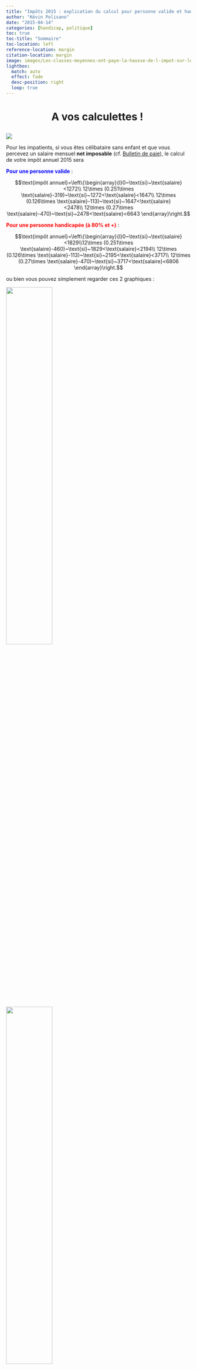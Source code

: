 ```yaml
---
title: "Impôts 2015 : explication du calcul pour personne valide et handicapée"
author: "Kévin Polisano"
date: "2015-04-14"
categories: [handicap, politique]
toc: true
toc-title: "Sommaire"
toc-location: left
reference-location: margin
citation-location: margin
image: images/Les-classes-moyennes-ont-paye-la-hausse-de-l-impot-sur-le-revenu.jpg
lightbox:
  match: auto
  effect: fade
  desc-position: right
  loop: true
---
```


<h1 style="text-align: center;">

<strong>A vos calculettes ! </strong>

</h1>

<p style="text-align: center;">

<em id="__mceDel">![](images/Les-classes-moyennes-ont-paye-la-hausse-de-l-impot-sur-le-revenu.jpg)</em>

</p>

Pour les impatients, si vous êtes célibataire sans enfant et que vous percevez un salaire mensuel **net imposable** (cf. <a href="http://www.kevinpolisano.com/?p=455" target="_blank">Bulletin de paie</a>), le calcul de votre impôt annuel 2015 sera

[<strong>Pour une personne valide</strong>]{style="color: #0000ff;"} :

$$\text{impôt annuel}=\left\{\begin{array}{l}0~\text{si}~\text{salaire}<1272\\ 12\times (0.251\times \text{salaire}-319)~\text{si}~1272<\text{salaire}<1647\\ 12\times (0.126\times \text{salaire}-113)~\text{si}~1647<\text{salaire}<2478\\ 12\times (0.27\times \text{salaire}-470)~\text{si}~2478<\text{salaire}<6643 \end{array}\right.$$

[<strong>Pour une personne handicapée (à 80% et +)</strong>]{style="color: #ff0000;"} :

$$\text{impôt annuel}=\left\{\begin{array}{l}0~\text{si}~\text{salaire}<1829\\12\times (0.251\times \text{salaire}-460)~\text{si}~1829<\text{salaire}<2194\\ 12\times (0.126\times \text{salaire}-113)~\text{si}~2195<\text{salaire}<3717\\ 12\times (0.27\times \text{salaire}-470)~\text{si}~3717<\text{salaire}<6806 \end{array}\right.$$

ou bien vous pouvez simplement regarder ces 2 graphiques :

::: {layout-ncol="2"}
![](images/impot-valide-1.png){width="50%" group="my-gallery"}

![](images/impot-handicape.png){width="50%" group="my-gallery"}
:::

Si vous êtes marié avec ou sans enfant vous pouvez suivre les étapes de calcul que je décris ci-dessous. Pas mal de choses ont changé depuis l'année dernière (suppression de la première tranche d'imposition, doublement de la décote, etc), [<strong>cet article vous explique tout !</strong>]{style="color: #339966;"}  Il comporte 3 parties :

-   <strong style="color: #333333; font-style: normal;">Partie I : fonctionnement de l'impôt sur le revenu pour une personne valide</strong>
-   <strong style="color: #333333; font-style: normal;">Partie II : explications des abattements pour une personne handicapée</strong>
-   <strong style="color: #333333; font-style: normal;">Partie III : comparaison des impôts valide/handicapé, 2014/2015</strong>

<span style="color: #ff0000;">(\*) les changements par rapport à l'imposition de 2014 seront indiqués en rouge.</span>

# Partie I : Comprendre le fonctionnement général de l'impôt sur le revenu

Le site des impôts met à disposition un simulateur bien pratique pour estimer l'impôt sur les revenus 2014 à payer en 2015, sur lequel on se basera pour vérifier nos calculs :

<p style="text-align: center;">

<a href="https://simulateur-ir-ifi.impots.gouv.fr/calcul_impot/2015/simplifie/index.htm" target="_blank" class="broken_link">Simulateur de l'impôt sur le revenu</a>

</p>

<p style="text-align: left;">

Dans toute la suite on supposera remplis les champs suivants de la déclaration :

</p>

-   Personne célibataire (C)
-   Vivant en métropole
-   Année de naissance
-   Traitements, salaires : "indiquez vos seuls revenus d'activité" (1AJ)

Autrement dit on suppose dans un premier temps que la personne n'a pas d'autres types de revenus (foncier, etc) que les revenus salariaux. Ce qui, nous allons voir, n'est déjà pas un calcul si simple...

[Exemple]{style="text-decoration: underline;"} : En 2014, Pierre gagnait le smic, Paul gagnait 1500 € et Jacques gagnait 2000 € net imposable par mois. Quel impôt sur le revenu devront-ils payer en 2015 ?

Décrivons étape par étape le calcul des impôt :

## Etape n°1 : Calcul du revenu brut (RB)

Les revenus perçus peuvent provenir de plusieurs catégories de revenus. Ces revenus sont dits "**catégoriels**".

Pour calculer le revenu brut, vous devrez faire l'addition sur l'année des :

-   **Salaires perçus** (salaire net imposable)
-   **Revenus fonciers** (immobilier locatif. Vous pourrez généralement déduire les charges liées au bien)
-   **Pensions perçues**
-   **Bénéfices non commerciaux**
-   **Bénéfices agricoles**
-   **Bénéfices commerciaux**
-   **Plus-values immobilières, sur valeurs mobilières, sur biens meubles, professionnelles**
-   **Rémunérations des dirigeants de société**

Dans notre cas puisque l'on considère uniquement les revenus issus des salaires perçus, le **revenu brut** se réduit aux **salaires imposables**. Le salaire imposable est mentionné sur votre bulletin de paie (cf. [Comprendre son bulletin de paie](../2014-07-06-comprendre-son-bulletin-de-paie)).

**--\> Que faut-il déclarer aux impôts dans la case 1AJ ?**

<span style="color: #008000;">[Exemple]{style="text-decoration: underline;"} : Pierre gagne le smic, dont le brut s'élève à 1457,52 € et le net à 1135,99 €, ce qui en <em>net imposable</em> représente 1177,53 € par mois d'après mon précédent article [Comprendre son bulletin de paie](../2014-07-06-comprendre-son-bulletin-de-paie)

<p style="text-align: center;">

<span style="color: #008000;"><strong>Revenus que Pierre doit déclarer = 12\*1177,53 = 14130 €</strong></span>

</p>

<p style="text-align: center;">

<span style="color: #008000;"><strong>Revenus que Paul doit déclarer = 12\*1500 = 18000 €</strong></span>

</p>

<p style="text-align: center;">

<span style="color: #008000;"><strong>Revenus que Jacques doit déclarer = 12\*2000 = 24000 €</strong></span>

</p>

[<em>Remarque : on ignore la virgule en tronquant le résultat.</em>]{style="color: #008000;"}

**--\>** **Est-ce le montant considéré par les impôts ?**

Non. Les salaires imposables du point de vue des impôts est le salaire imposable de votre fiche de paie auquel est appliqué un **abattement de 10%** en raison des frais professionnels[^1]. Cet abattement fiscal est au minimum de [426 €]{style="color: #ff0000;"} et au maximum de [12 157 €]{style="color: #ff0000;"}.

[^1]: Article 182 A bis, alinéa 2 - <a href="http://www.legifrance.gouv.fr/affichCodeArticle.do?cidTexte=LEGITEXT000006069577&idArticle=LEGIARTI000020043720&dateTexte=&categorieLien=cid" target="_blank">lien</a>

[*Remarque*]{style="text-decoration: underline;"} *: si vous estimez vos frais professionnels (déplacements, etc) plus élevés que la valeur de ces 10% il vous est possible à la place de déclarer vos frais réels.*

Dans nos exemples on applique les 10% d'abattement, ce qui revient à multiplier par 0.9

<p style="text-align: center;">

[<strong>revenu brut = 0.9 x 12 x salaire net imposable</strong>]{style="color: #ff6600;"}

</p>

<p style="text-align: left;">

[Exemple]{style="text-decoration: underline;"} : Pierre gagne le smic, en <em>net imposable</em> cela représente 1177,53 € par mois d'après mon précédent article [<a href="http://www.kevinpolisano.com/?p=455#smicimposable" target="_blank">"Comprendre son bulletin de paie"</a>.]{style="color: #000000;"}

</p>

<p style="text-align: center;">

<strong>[revenu brut de Pierre = 0.9 x 12 x 1177,53 = 0.9 x 14130 = 12717 €]{style="color: #008000;"}</strong>

</p>

<p style="text-align: left;">

[<em>]{style="color: #008000;"}[Remarque]{style="text-decoration: underline;"} : on ignore la virgule en tronquant le résultat.</em>

</p>

<p style="text-align: left;">

[De même on obtient :]{style="color: #008000;"}

</p>

<p style="text-align: center;">

<strong>[revenu brut de Paul = 0.9 x 12 x 1500 = 16200 €]{style="color: #008000;"}</strong>

</p>

<p style="text-align: center;">

<strong>[revenu brut de Jacques = 0.9 x 12 x 2000 = 21600 €]{style="color: #008000;"}</strong>

</p>

<p style="text-align: left;">

[<strong>Vérification avec le simulateur.</strong>]{style="color: #cc99ff;"}

</p>

<p style="text-align: left;">

![](images/simulateur-impot-brut.png)

</p>

<p style="text-align: left;">

<em>Remarque : Du Revenu Brut, on déduit les éventuels déficits globaux des années précédentes, pour obtenir le Revenu Brut Global (RBG). On considère ces éventuels déficits nuls dans nos exemples.</em>

</p>

## Etape n°2 : Calcul du revenu net global imposable (RNGI)

<p style="text-align: left;">

Du Revenu Brut (Global), on soustrait les charges déductibles pour obtenir le <strong>Revenu Net Global</strong> (RNG). Ces charges peuvent être les suivantes :

</p>

-   Déficit foncier (immobilier locatif)
-   Pension alimentaire aux ascendants (uniquement si celle-ci est considérée comme vitale pour le bénéficiaire)
-   Pension alimentaire aux descendants majeurs dans la limite de **5 698 €** par enfant.
-   Perte de capital lié à une création d'entreprise

Enfin pour obtenir le **Revenu Net Global Imposable** on déduit certains abattements (pour enfants à charge ayant fondé un foyer distinct, pour personnes âgées et invalides).

[Exemple]{style="text-decoration: underline;"} : Pour Pierre, Paul, Jacques aucune charge de ce type n'a lieu, donc :

<p style="text-align: center;">

[<strong>revenu net global imposable de Pierre = 12717 €</strong>]{style="color: #008000;"}

</p>

<p style="text-align: center;">

[<strong>revenu net global imposable de Paul = 16200 €</strong>]{style="color: #008000;"}

</p>

<p style="text-align: center;">

[<strong>revenu net global imposable de Jacques =  21600 €</strong>]{style="color: #008000;"}

</p>

<p style="text-align: left;">

[<strong>Vérification avec le simulateur.</strong>]{style="color: #cc99ff;"}

</p>

<p style="text-align: left;">

![](images/net-imposable.png)

</p>

## Etape n°3 : Calcul du nombre de parts fiscales

Le calcul du nombre de parts fiscales s'effectue en 2 étapes.

### Parts fiscales liées à la situation familiale

**1 part fiscale** si vous êtes :

-   Célibataire
-   Concubin
-   Divorcé
-   Veuf (si pas d'enfant à charge)

**2 parts fiscales** si vous êtes :

-   Marié
-   Pacsé
-   Veuf avec enfant(s) à charge

### Parts fiscales liées au nombre d'enfants

Les parts fiscales liées aux enfants **s'ajoutent** à la ou les part(s) de la situation familiale.

Fonctionnement : **0,5 part par enfant pour les 2 premiers puis 1 part par enfant à compter du 3ème**.

En résumé :

-   1 enfant : 0.5 part
-   2 enfants : 1 part
-   3 enfants : 2 parts
-   4 enfants : 3 parts
-   etc.

Si par exemple vous êtes **marié avec 2 enfants :** **2** parts (situation familiale) **+ 1** part (2 enfants : 0,5 + 0,5) = **3 parts fiscales**

### Majoration du nombre de parts fiscales

Certaines situations donnent droit à une demi part supplémentaire (+0,5) :

-   **Parent isolé** : vous vivez et élevez seul votre enfant au 1er janvier de l'année d'imposition ;
-   **Invalidité** : vous êtes invalide à plus de 80 % et avez la carte d'invalidité ;
-   **Ancien combattant** ;
-   **Veuve de guerre** ;
-   Vous vivez seul au 1er janvier et avez **élevé seul un enfant pendant au moins 5 ans.**

**Attention** : les demi parts **ne se cumulent pas** entre elles sauf en présence de plusieurs invalides dans le foyer.

Par exemple, si vous êtes invalide et ancien combattent à la fois, vous n'obtenez qu'une seule demi part supplémentaire (et non 1 part).

[Exemple]{style="text-decoration: underline;"} : Pour nos protagonistes Pierre, Paul, Jacques qui sont célibataires, une seule part est comptée.

## Etape n°4 : Calcul du quotient familial

Il suffit simplement de diviser le revenu net global imposable par le nombre de parts :

<p style="text-align: center;">

[<strong>Quotient familial = Revenu net global imposable / nombre de parts</strong>]{style="color: #ff6600;"}

</p>

<p style="text-align: left;">

[Exemple : Dans notre cas puisque Pierre, Paul, Jacques n'ont qu'une seule part on a]{style="color: #008000;"}

</p>

<p style="text-align: center;">

[<strong>Quotient familial de Pierre = 12717 €</strong>]{style="color: #008000;"}

</p>

<p style="text-align: center;">

[<strong>Quotient familial de Paul = 16200 €</strong>]{style="color: #008000;"}

</p>

<p style="text-align: center;">

[<strong>Quotient familial de Jacques =  21600 €</strong>]{style="color: #008000;"}

</p>

## Etape n°5 : Connaître sa Tranche Marginale d'Imposition (TMI)

<p style="text-align: left;">

C'est avec le<strong> quotient familial </strong>que vous pourrez connaître votre Tranche Marginale d'imposition. Si par exemple votre <strong>quotient familial</strong> est de <strong>10 000 €</strong> alors vous aurez un TMI <strong>de 14</strong><strong>%</strong>. Tous vos revenus (ou plutôt quotient familial qui est le revenu réduit par les parts fiscales) seront imposées à 14%. Pour 30 000 euros de quotient familial, une partie sera imposée à 14 % et l'autre excédant 26 764 € à 30 %.

</p>

<p style="text-align: left;">

![](images/taux-imposition.png)

</p>

<p style="text-align: left;">

[(Depuis 2015 la première tranche, anciennement à 5,5%, a été supprimée)]{style="color: #ff0000;"}

</p>

<p style="text-align: left;">

[Exemple]{style="text-decoration: underline;"} : Tous les quotients familiaux calculés se situent dans la tranche \[9690,26 764\] 

</p>

<p style="text-align: center;">

[<strong>Quotient familial de Pierre = 12717 € --\> TMI = 14%</strong>]{style="color: #008000;"}

</p>

<p style="text-align: center;">

[<strong>Quotient familial de Paul = 16200 € --\> TMI = 14%</strong>]{style="color: #008000;"}

</p>

<p style="text-align: center;">

[<strong>Quotient familial de Jacques =  21600 € --\> TMI = 14%</strong>]{style="color: #008000;"}

</p>

## Etape n°6 : Calcul de l'impôt brut

<p align="left">

Les taux liés aux tranches marginales d'imposition (TMI) servent à découper votre quotient familial (revenu réduit par le nombre de part(s) fiscales) en différentes tranches qui seront chacune imposée à un taux différent (barème de l'impôt). Pour expliquer simplement, on découpe votre revenu en "morceaux" et chacun d'eux est imposé avec un taux différent.

</p>

<p align="left">

[Exemple]{style="text-decoration: underline;"} : Calcul de l'impôt brut de Pierre

</p>

1.  [Pour la tranche 1 : de 0 à 9 690 € donc 9 690 x 0 = 0]{style="color: #008000;"}
2.  [Pour la tranche 2 : de 9 690 à 26 764 € soit (12 717-9 690)x0.14 = 424 €]{style="color: #008000;"}
3.  [Pour la tranche 3 : le quotient familial de l'exemple ne va pas jusqu'à cette 3 ème tranche (12 717 € \< 26 764).]{style="color: #008000;"}

[Une fois les tranches calculées, il suffit de les additionner et de les multiplier par le nombre de parts soit :]{style="color: #008000;"}

<p style="text-align: center;">

<strong>[impôt brut de Pierre = (0 + 424) x 1 = 424 €]{style="color: #008000;"}</strong>

</p>

<p style="text-align: left;">

[De même pour les deux autres, Paul dans la tranche 3 = (16 200-9 690) x 0.14 = 911 € et Jacques dans la tranche 3 = (21 600-9 690) x 0.14 = 1667 €, donc :]{style="color: #008000;"}

</p>

<p style="text-align: center;">

<strong>[impôt brut de Paul = (0 + 911) x 1 = 911 €]{style="color: #008000;"}</strong>

</p>

<p style="text-align: center;">

<strong>[impôt brut de Jacques = (0 +1667) x 1 = 1667 €]{style="color: #008000;"}</strong>

</p>

<p style="text-align: left;">

[<strong>Vérification avec le simulateur.</strong>]{style="color: #cc99ff;"}

</p>

<p style="text-align: left;">

![](images/droits-simples.png)

</p>

##Etape n°7 : Calcul de l'impôt net

<p style="text-align: left;">

Si l'impôt brut obtenu est inférieur à [1135 €]{style="color: #ff0000;"}, alors on applique une décote (réduction d'impôt) qui se calcule de la manière suivante :

</p>

<p style="text-align: center;">

[<strong>decote = 1135 - impôt brut</strong>]{style="color: #ff6600;"}

</p>

<p style="text-align: left;">

[(Depuis 2015 cette différence n'est plus divisée par 2 comme c'était le cas en 2014)]{style="color: #ff0000;"}

</p>

<p style="text-align: left;">

[Exemple]{style="text-decoration: underline;"} : On calcule les décotes de Pierre, Paul et Jacques

</p>

<p style="text-align: center;">

<strong>[decote de Pierre = 1135 - 424 = 711 €]{style="color: #008000;"}</strong>

</p>

<p style="text-align: center;">

<strong>[decote de Paul = 1135 - 911 = 224 €]{style="color: #008000;"}</strong>

</p>

<p style="text-align: center;">

<strong>[Pas de décote pour Jacques car impôt brut = 1667 € \> 1135 €]{style="color: #008000;"}</strong>

</p>

<p style="text-align: left;">

Comme la decote de Pierre est supérieure à 424 € on la sature à 424 €.

</p>

<p style="text-align: left;">

[<strong>Vérification par le simulateur.</strong>]{style="color: #cc99ff;"}

</p>

<p style="text-align: left;">

![](images/decote.png)

</p>

Finalement l'impôt net est donné par :

<p style="text-align: center;">

<strong>[impôt net = impôt brut - décote]{style="color: #ff6600;"}</strong>

</p>

<p style="text-align: left;">

[Exemple]{style="text-decoration: underline;"} : Calcul de l'impôt net de Pierre, Paul et Jacques.

</p>

<p style="text-align: center;">

<strong>[impôt net de Pierre = 424 - 424 = 0 €]{style="color: #008000;"}</strong>

</p>

<p style="text-align: center;">

<strong>[impôt net de Paul = 911 - 224 = 687 €]{style="color: #008000;"}</strong>

</p>

<p style="text-align: center;">

<strong>[impôt net de Jacques = 1667 €]{style="color: #008000;"}</strong>

</p>

<p style="text-align: left;">

[<strong>Vérification par le simulateur.</strong>]{style="color: #cc99ff;"}

</p>

<p style="text-align: left;">

![](images/impot-avant-imputation.png)

</p>

## Courbe d'imposition pour une personne célibataire valide

<p style="text-align: left;">

Ci-dessous on représente la "fonction d'imposition", c'est-à-dire l'impôt sur le revenu à payer (ramené sur un mois) en fonction du salaire mensuel net imposable perçu.

</p>

<p style="text-align: left;">

![](images/imposition-valide-zoom.png)

</p>

<p style="text-align: left;">

Sur une plage de salaires plus conséquente :

</p>

<p style="text-align: left;">

![](images/imposition-valide.png)

</p>

<p style="text-align: left;">

On constate les choses suivantes :

</p>

-   [**Jusqu'à un salaire mensuel net imposable** ]{style="line-height: 15px;"}[**\<**]{style="color: #ff00ff;"} **[1272 €  --\> pas d'impôt à payer]{style="color: #ff00ff;"}**
-   **De 0 € à 897 € --\> [TMI à 0%]{style="color: #008000;"}**
-   **De 897 € à 2478 € --\> [TMI à 14%]{style="color: #008000;"}**
-   **De 2478 € à 6643 € --\> [TMI à 30%]{style="color: #008000;"}**
-   **De 6643 € à 14070 € --\> [TMI à 45%]{style="color: #008000;"}**
-   **A partir de 1647 € --\> [décote nulle]{style="color: #0000ff;"}**

La démonstration de ces chiffres est donnée en **Annexe 1**.

*Remarque : Attention le TMI ne signifie pas qu'on impose les revenus à ce taux ! Il définit juste la dernière tranche d'imposition des revenus découpés en morceaux (voir **Etape n°6**)*

# Partie II : Spécificité de calcul lié à l'invalidité, quels effets sur l'impôt à payer ?

On suppose désormais remplis les champs suivants de la déclaration :

-   Personne célibataire (C)
-   Vivant en métropole
-   Année de naissance
-   Traitements, salaires : "indiquez vos seuls revenus d'activité" (1AJ)
-   [Titulaire d'une carte d'invalidité d'au moins 80% (P)]{style="color: #ff0000;"}

Nos chers protagonistes Pierre, Paul et Jacques sont maintenant considérés comme invalide à 80%, et ont donc cochés la case (P).

![](images/case-p.png)

**Qu'est-ce qui change en ayant coché la case (P) ?**

-   Premièrement un abattement spécial invalidité vient s'appliquer sur le Revenu Net Global pour donner le Revenu Net Global Imposable dont on parlait plus haut à l'**étape n°2** :

<p style="text-align: center;">

[<strong>Revenu Net Global Imposable = Revenu Net Global - abattement spécial</strong>]{style="color: #ff6600;"}

</p>

**--\> Quel est cet abattement spécial ?**

D'après l'article 157 bis du code des impôts[^2], si le **Revenu Net Global est inférieur à [14 710 €]{style="color: #ff0000;"}** alors on applique un [<strong>abattement de 2344 €</strong>]{style="color: #ff0000;"}, et s'il est **compris entre 14 710 € et [23 700 €]{style="color: #ff0000;"}** on applique un [<strong>abattement de 1172 €</strong>]{style="color: #ff0000;"}.

[^2]: Article 157 bis du code des impôts - <a href="http://www.legifrance.gouv.fr/affichCodeArticle.do;jsessionid=6A53FCC5F825458CF00242DFE7EE6DA0.tpdjo07v_1?cidTexte=LEGITEXT000006069577&idArticle=LEGIARTI000006307950&dateTexte=&categorieLien=cid" target="_blank">lien</a>

[Exemple]{style="text-decoration: underline;"} : A l'étape n°2 on rappelle que le Revenu Net Global de Pierre, Paul, Jacques est respectivement 12717 €, 16200€ et 21600€. Pierre a un Revenu Net Global inférieur à 14710 €, il bénéficiera donc d'un abattement spécial du à son invalidité de 2344 €. Tandis que ses compères dont le Revenu Net Global se situe entre 14710 € et 23700 € bénéficieront d'un abattement de 1172 €.

<p style="text-align: center;">

[<strong>revenu net global de Pierre = 12717 - 2344 = 10 373 €</strong>]{style="color: #008000;"}

</p>

<p style="text-align: center;">

[<strong>revenu net global imposable de Paul = 16200 - 1172 = 15 028 €</strong>]{style="color: #008000;"}

</p>

<p style="text-align: center;">

[<strong>revenu net global imposable de Jacques =  21600 - 1172 = 20 428 €</strong>]{style="color: #008000;"}

</p>

<p style="text-align: center;">

![](images/abattement-speciaux.png)

</p>

<li style="text-align: left;">

[Deuxièmement, Pierre, Paul et Jacques bénéficient d'une ]{style="line-height: 15px;"}[<strong>demi part supplémentaire</strong>]{style="color: #ff0000;"} [^3] pour le calcul de leur quotient familial.

[^3]: Article 195 du code général des impôts - <a href="http://www.legifrance.gouv.fr/affichCodeArticle.do;jsessionid=8E3EFE998C22EB2F7C587E29E8A650C5.tpdjo07v_1?cidTexte=LEGITEXT000006069577&idArticle=LEGIARTI000006308281&dateTexte=&categorieLien=cid" target="_blank">lien</a>

</li>

[Exemple : Recalcul du quotient familial avec un nombre de parts à 1,5]{style="color: #008000;"}

<p style="text-align: center;">

[<strong><strong>Quotient familial de Pierre = 10373/1,5 = 6915€</strong></strong>]{style="color: #008000;"}

</p>

<p style="text-align: center;">

[<strong><strong><strong>Quotient familial de Paul = 15028/1,5 = 10 018 €</strong></strong> </strong>]{style="color: #008000;"}

</p>

<p style="text-align: center;">

[<strong>Quotient familial de Jacques = 20428/1,5 = 13 618 €</strong>]{style="color: #008000;"}

</p>

<p style="text-align: left;">

Cela a pour effet d'abaisser le quotient familial, et on remarque que celui de Pierre a changé de TMI en passant de 14% à 0% ! Ces trois diminutions de quotient familial réduit un peu l'impôt brut, voyons un peu la somme des tranches :

</p>

<p style="text-align: center;">

[Pierre : (9690-6915) x 0% = 0 €]{style="color: #008000;"}

</p>

<p style="text-align: center;">

[Paul : (9690-0) x 0%+(10018-9690) x 14% = 46 €]{style="color: #008000;"}

</p>

<p style="text-align: center;">

[Jacques : (9690-0) x 0%+(13618-9690) x 14% = 550 €]{style="color: #008000;"}

</p>

Ainsi en multipliant par le nombre de part on obtient le nouvel impôt brut :

<p style="text-align: center;">

<strong>[impôt brut de Pierre = 0 x 1,5 = 0 €]{style="color: #008000;"}</strong>

</p>

<p style="text-align: center;">

<strong>[impôt brut de Paul = 45 x 1,5 = 69 €]{style="color: #008000;"}</strong>

</p>

<p style="text-align: center;">

<strong>[impôt brut de Jacques = 550 x 1,5 = 825 €]{style="color: #008000;"}</strong>

</p>

On recalcule également les décotes puisque ces trois impôts bruts sont maintenant tous sous le seuil des 1135 € :

<p style="text-align: center;">

<strong><strong>[décote de Pierre = 1135-0 = 1135 \> 0 =\> 0 €]{style="color: #008000;"}</strong></strong>

</p>

<p style="text-align: center;">

[<strong>décote de Paul = 1135-69 = 1066 \> 69 =\> 69 €</strong>]{style="color: #008000;"}

</p>

<p style="text-align: center;">

<strong>[décote de Jacques = 1135-825 = 310 €]{style="color: #008000;"}</strong>

</p>

Finalement :

<p style="text-align: center;">

[<strong>impôt net de Pierre = 0 €</strong>]{style="color: #008000;"}

</p>

<p style="text-align: center;">

[<strong>impôt net de Paul = 0 €</strong>]{style="color: #008000;"}

</p>

<p style="text-align: center;">

[<strong>impôt net de Jacques = 825 - 310 = 515 €</strong>]{style="color: #008000;"}

</p>

<p style="text-align: center;">

![](images/simulateur-impot-brut.png)

</p>

-   [Enfin troisièmement, une chose importante dont on n'a pas encore parlé, est le <strong>plafonnement du quotient familial</strong>]{style="line-height: 15px;"}[^4].  

[^4]: [Plafonnement des effets du quotient familial sur le site impotgouv - <a href="http://bofip.impots.gouv.fr/bofip/2494-PGP" target="_blank">lien</a>]{style="line-height: 15px;"}

En effet, les deux points précédents : existence d'un abattement spécial + demi part supplémentaire pour une personne invalide, procurent une baisse du quotient familial et donc de l'impôt brut par rapport au calcul effectué sur les mêmes revenus d'une personne valide. Toutefois afin de limiter les effets de ces avantages, la **différence d'impôt** entre ces deux modes de calcul est [**plafonné à 1508 €**]{style="color: #ff0000;"} :

<p style="text-align: center;">

[<strong>impôt brut d'une personne valide - impôt brut d'une personne invalide \< 1508 €</strong>]{style="color: #ff6600;"}

</p>

Dit autrement si on désigne pour des revenus identiques les quantités suivantes :

<p style="text-align: center;">

<strong>A = impôt brut calculé dans le cas d'invalidité</strong>

</p>

<p style="text-align: center;">

<strong>B = impôt brut calculé dans le cas valide - 1508 €</strong>

</p>

Alors la **condition de plafonnement se réécrit : A \< B**

[Exemple]{style="text-decoration: underline;"} : Vérification du plafonnement pour Pierre, Paul, Jacques

[Pierre : impôt brut invalide = 0 €, impôt brut valide = 0 € --\> 0-0 \< 1508 \[OK\]]{style="color: #008000;"}

[Paul : impôt brut invalide = 0 €, impôt brut valide = 687 € --\> 687-0 \< 1508 \[OK\]]{style="color: #008000;"}

[Jacques : impôt brut invalide = 515 €, impôt brut valide= 1667 € --\> 1667-515\<1508 \[OK\]]{style="color: #008000;"}

Si la condition de plafonnement est vérifiée, on conserve l'avantage du calcul dans le cas d'invalidité :

<p style="text-align: center;">

[<strong>Si A \<= B alors impôt brut retenu = A</strong>]{style="color: #ff6600;"}

</p>

Si au contraire la condition n'est pas vérifiée, on retient l'impôt brut dans le cas valide moins le plafond de 1508 € :

<p style="text-align: center;">

[<strong>Si A \> B alors impôt brut retenu = B</strong>]{style="color: #ff6600;"}

</p>

<p style="text-align: left;">

<strong>Attention</strong> : ceci est valable plus généralement pour tout calcul avantageux lié à des demi parts supplémentaires, et le plafond correspond à [1508 € par demi parts supplémentaires]{style="text-decoration: underline;"}. Cependant <strong>dans le cas de l'invalidité,</strong> <strong>ce plafond est réévalué à 1504 € de plus</strong> ! C'est ce qu'on appelle une <strong>réduction d'impôt complémentaire</strong>.[^5] Plus précisément :

[^5]: Article 197 du code général des impôts - <a href="http://www.legifrance.gouv.fr/affichCodeArticle.do;jsessionid=1E095BE564E94C2153D9529FB63361BD.tpdjo02v_2?idArticle=LEGIARTI000028416896&cidTexte=LEGITEXT000006069577&categorieLien=id&dateTexte=20140324" target="_blank">lien</a>

</p>

<p style="text-align: center;">

[<strong>Si B-A \> 1504 alors impôt brut retenu = B - 1504 = impôt brut valide - 3012 €</strong>]{style="color: #ff0000;"}

</p>

## Courbe d'imposition d'une personne célibataire invalide

<p style="text-align: left;">

![](images/imposition-invalide-1.png)

</p>

<p style="text-align: left;">

On peut tracer la courbe pour des salaires plus importants pour la visualiser dans son ensemble :

</p>

<p style="text-align: left;">

![](images/impot-invalide-plafond-2-1.png)

</p>

On constate les choses suivantes :

-   **Jusqu'à un salaire mensuel net imposable [\< 1829 €  --\> pas d'impôt à payer]{style="color: #ff00ff;"}**
-   **De 0 € à 1562 € --\> [TMI à 0%]{style="color: #339966;"}**
-   **De 1562 € à 3717 € --\> [TMI à 14%]{style="color: #339966;"}**
-   **De 3717 € à 9965 € --\> [TMI à 30%]{style="color: #339966;"}**
-   **De 9965 € et plus € --\> [TMI à 45%]{style="color: #339966;"}**
-   **A partir de 2194 € --\> [décote nulle ]{style="color: #0000ff;"}[+]{style="color: #000000;"}[fin abattement 1172 €]{style="color: #ff0000;"}**

La démonstration de ces chiffres est donnée en **Annexe 1**.

# Partie III : comparaison des impôts valide/handicapé, 2014/2015

## Comparaison des impôts payés par une personne valide et invalide

<p style="text-align: left;">

Si on fusionne les deux courbes d'impositions sur un même graphique on obtient :

</p>

<p style="text-align: left;">

![](images/comparaison-impot-valide.png)

</p>

## Comparaison des impôts payés entre 2014 et 2015

<p style="text-align: left;">

![](images/comparaison-impot.png)

</p>

<p style="text-align: left;">

La suppression de la première tranche d'imposition ainsi que le doublement de la décote semble avoir profité à tout le monde. Traçons la différence des courbes pour connaître l'économie annuelle réalisée :

</p>

<p style="text-align: left;">

![](images/economie-realise-2.png)

</p>

<p style="text-align: left;">

Avec un zoom sur les salaires moyens :

</p>

<p style="text-align: left;">

![](images/economie-realise-1.png)

</p>

<p style="text-align: left;">

On remarque que le <strong>[montant maximal d'économie]{style="color: #ff0000;"}</strong> possible s'élève à <strong>[350 euros]{style="color: #ff0000;"}</strong> environ, ce qui est conforme aux résultats annoncés par le gouvernement (voir <a href="http://www.gouvernement.fr/action/les-mesures-fiscales-en-faveur-des-menages" target="_blank" class="broken_link">ici</a>). Notez que ce n'est qu'une valeur maximale qui ne concerne qu'une plage de salaire étroite centrée en 1270 euros. C'est toutefois une <em><strong>bonne nouvelle</strong></em> pour les personnes de faibles revenus qui vont faire quelques économies (autour de 1250 euros et moins pour les personnes valides jusqu'à 1800 euros pour les personnes handicapées).

</p>

<p style="text-align: left;">

<em>[Remarque]{style="text-decoration: underline;"} : on constate aussi un "pic" étrange aux alentours de 2200 euros, ceci est du au fait que le salaire pour lequel se produit la fin de l'abattement des 1172 euros est sensiblement différent de celui (1166 euros) de l'année précédente. Pour être tout à fait exact il aurait fallu que j'applique à la courbe de 2014 le taux d'inflation, mais cela n'aurait visuellement rien changé si ce n'est la disparition du pic en question.</em>

</p>

<p style="text-align: center;">

<a href="sources_impots_2015.zip" target="_blank">Sources des script matlab</a>

</p>

# Annexe : Calcul des points critiques du graphique et mise en place d'un calcul d'imposition simplifié (donné en intro).

<p style="text-align: left;">

Commençons par expliciter l'algorithme de calcul aux vues des étapes décrites précédemment. Etant donné les constantes de 2015 fournies :

</p>

``` matlab
imp_min = 1135;                % impôt min
inv = 1;                       % invalidité ou non
N = 1 + 0.5*inv;               % nombre de parts
fisc_min = 426;                % abattement fiscal minimal
fisc_max = 12157;              % abattement fiscal maximal
a_max = 2344;                  % abattement spécial maximal (inv)
a_min = 1172;                  % abattement spécial maximal (inv)
r_max = 23700;                 % revenu spécial net gl maximal (inv)
r_min = 14710;                 % revenu spécial net gl minimal (inv)
TRI_1 = 9690;  TMI_1 = 0;      % tranche et taux d'imposition 1
TRI_2 = 26764; TMI_2 = 0.14;   % tranche et taux d'imposition 2
TRI_3 = 71754; TMI_3 = 0.3;    % tranche et taux d'imposition 3
TRI_4 = 151956;TMI_4 = 0.41;   % tranche et taux d'imposition 4
```

On définit les variables suivantes :

$S$ : salaire mensuel net imposable

$fisc$ : abattement fiscal

$R_G$ : revenus net global

$a_{spec}$ : abattement spécial invalidité

$R_I$ : revenus net imposable

$Q_f$ : quotient familial

$Imp_B$ : impôt brut

$dec$ : décote

$imp_N$ : impôt net

Si on suit rigoureusement les étapes précédemment décrite le problème se formule ainsi :

-   Revenus net global : puisque $fisc=\min (\max (fisc_{min},12\times 0.1\times S),fisc_{max})$ $$R_G=12S-fisc$$
-   Abattement spécial : $$a_{sec}=\left\{\begin{array}{l}a_{max}~\text{si}~R_G< r_{min}\ a_{min}~\text{si}~r_{min}< R_G< r_{max}\end{array}\right.$$
-   Revenus imposable net : $$R_I=R_G-a_{spec}\times inv$$
-   Quotient familial : $$Q_f=\frac{R_I}{N}$$
-   Impôt brut : soit $i_0$ l'indice tel que $TRI_{i_0}<Q_f<TRI_{i_0+1}$ $$imp_B=N\sum_{k=2}^{i_0}(TRI_k-TRI_{k-1})\times TMI_{k-1}+N(Q_f-TRI_{i_0})$$
-   Décote : $$dec=\left\{\begin{array}{l}imp_{min}-imp_B~\text{si}~imp_{min}>imp_B\ 0~\text{sinon}\end{array}\right.$$
-   Impôt net : $$imp_{N}=\max(imp_B-dec,0)$$

Soit $f$ la fonction qui exécute cet algorithme, c'est-à-dire $$imp_N=f(S)$$

 Désignons par $A_1$, $B_1$, $C_1$ et $D_1$ (en bleu) les 4 points critiques de changement de pentes de la courbe correspondant à la personne valide ; et $A_2$, $B_2$, $B_2'$, $C_2$, $D_2$ (en rouge) ceux de la courbe correspondant à la personne handicapée.

::: {layout-ncol="2"}
![](images/impot-valide-1.png){width="50%" group="my-gallery"}

![](images/impot-handicape.png){width="50%" group="my-gallery"}
:::

[Cherchons leurs coordonnées :]{style="color: #000000;"}

-   <span style="color: #000000;">Salaire minimum où <strong>l'imposition n'est plus nulle</strong>

$$\begin{array}{rcl}imp_N=0 &  \Leftrightarrow & imp_B=\frac{imp_{min}}{2}\\ & \Leftrightarrow & N[ (Q_f-TRI_1)\times TMI_2]=\frac{imp_{min}}{2}\\ & \Leftrightarrow & Q_f=\frac{imp_{min}}{2\times N\times TMI_2}+TRI_1\\ & \Leftrightarrow & R_I=\frac{imp_{min}}{2\times TMI_2}+N\times TRI_1\\  & \Leftrightarrow & S= \frac{imp_{min}}{2\times 12\times 0.9\times TMI_2}+\frac{N\times TRI_1+a_{min}\times inv}{12\times 0.9}\end{array}$$ Avec les données cela donne bien <strong>[1272 €]{style="color: #ff00ff;"}</strong> pour les personnes valides et <strong>[1829 €]{style="color: #ff00ff;"}</strong> pour les personnes handicapées.</span>

</li>

<li>Salaire minimum où la <strong>décote devient nulle</strong> (cas valide) :  $$\begin{array}{rcl}dec=0 &  \Leftrightarrow & imp_B=imp_{min}\\  & \Leftrightarrow & S= \frac{imp_{min}}{12\times 0.9\times TMI_2}+\frac{N\times TRI_1}{12\times 0.9}\end{array}$$ on obtient [<strong>1647 €</strong>]{style="color: #0000ff;"}.</li>

<li>Salaire minimum où l'<strong>abattement spécial n'est plus appliqué</strong> : $$a_{spec}=0\Rightarrow R_G>r_{max}\Rightarrow 12\times 0.9\times S>r_{max}\Rightarrow S>\frac{r_{max}}{12\times 0.9}$$ on obtient <strong>[S=2194 €]{style="color: #ff0000;"}</strong>. Si on refait tourner l'algorithme sur ce salaire alors on obtient une décote de 16 euros, et pour l'unité qui suit (2195 euros) on obtient une décote nulle. Par conséquent la décote et l'abattement spécial cessent simultanément pour <img src="http://www.kevinpolisano.com/wp-content/ql-cache/quicklatex.com-c2ae7a444e823f2af6971a58f913e9f9_l3.png" title="Rendered by QuickLaTeX.com" alt="S&gt;2194" class="ql-img-inline-formula quicklatex-auto-format" loading="lazy" height="13" width="72" style="vertical-align: -1px;"/>, d'où les lignes verticales rouge et bleue confondues.</li>

<li>Salaires correspondants aux <strong>passages d'une tranche d'imposition à l'autre</strong> : $$\begin{array}{c}S_{TRI_1}=\frac{N\times TRI_1+inv\times a_{max}}{12\times 0.9}\\ S_{TRI_2}=\frac{N\times TRI_2}{12\times 0.9}\\S_{TRI_3}=\frac{N\times TRI_3}{12\times 0.9}\\S_{TRI_4}=\frac{N\times TRI_4}{12\times 0.9}\end{array}$$ on obtient bien dans l'ordre <strong>[1562 €]{style="color: #339966;"}</strong>, <strong>[3717 €]{style="color: #339966;"}</strong>, <strong>[9965 €]{style="color: #339966;"}</strong> et <strong>[21105 €]{style="color: #339966;"}</strong> pour une personne handicapée ; <strong>[897 €]{style="color: #339966;"}</strong>, <strong>[2478 €]{style="color: #339966;"}</strong>, <strong>[6643 €]{style="color: #339966;"}</strong> et <strong>[14 070 €]{style="color: #339966;"}</strong> pour une personne valide.</li>

</ul>

<p>

A partir de là on a tous les éléments pour calculer les coordonnées des points voulus : $$\begin{array}{c}A_1=(1272,0)\\ B_1=(1647,f(1647))=(1647,94.4) \\ C_1=(2478,f(2478))=(2478,199.2) \\ D_1=(6643,f(6643))=(6643,1323,7)\end{array}$$

$$\begin{array}{c}A_2=(1829,0)\\ B_2=(2194,f(2194))=(2194,91.8) \\ B_2'=(2195,f(2195))=(2195,107)\\ C_2=(3717,f(3717)) = (3717,298.8) \\ D_2=(6806,f(6806)) = (6806,1132.8)\end{array}$$

L'étape suivante consiste à calculer l'équation des portions de droite joignant deux points consécutifs. Exemple avec la droite $d(A_1,B_1)$ : $y=ax+b$ joignant $A_1$ et $B_1$ on a $$\left\{\begin{array}{l}a=\frac{y_{B_1}-y_{A_1}}{x_{B_1}-x_{A_1}}=\frac{94.4-0}{1647-1272}\approx 0.251\\ b=y_{B_1}-ax_{B_1}=94.4-a\times 1647=-319\end{array}\right.$$

Ainsi pour un salaire $S$ d'une personne valide compris entre 1272 € et 1647 €, l'impôt mensuel que celle-ci devra payer est de $$impot_{[A_1,B_1]}(S)=0.251\times S-319$$

De même on trouve : $$\begin{array}{l}impot_{[B_1,C_1]}(S)=0.126\times S-113\\ impot_{[C_1,D_1]}(S)=0.27\times S-470 \end{array}$$

On procède de manière identique pour les portions de droites de la courbe d'une personne invalide : $$\begin{array}{l}impot_{[A_2,B_2]}(S)=0.251\times S-460 \\ impot_{[B2',C2]}(S)=0.126\times S-170\\ impot_{[C_2,D_2]}(S)=0.27\times S-704 \end{array}$$

En conclusion :

**Pour une personne valide** : $$\text{impôt annuel}=\left\{\begin{array}{l}0~\text{si}~\text{salaire}<1272\\12\times (0.251\times \text{salaire}-319)~\text{si}~1272<\text{salaire}<1647\\ 12\times (0.126\times \text{salaire}-113)~\text{si}~1647<\text{salaire}<2478\\ 12\times (0.27\times \text{salaire}-470)~\text{si}~2478<\text{salaire}<6643 \end{array}\right.$$

**Pour une personne invalide** : $$\text{impôt annuel}=\left\{\begin{array}{l}0~\text{si}~\text{salaire}<1829\\12\times (0.251\times \text{salaire}-460)~\text{si}~1829<\text{salaire}<2194\\ 12\times (0.126\times \text{salaire}-113)~\text{si}~2195<\text{salaire}<3717\\ 12\times (0.27\times \text{salaire}-470)~\text{si}~3717<\text{salaire}<6806 \end{array}\right.$$
